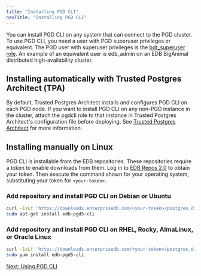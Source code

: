 ```yaml
---
title: "Installing PGD CLI"
navTitle: "Installing PGD CLI"
---
```


You can install PGD CLI on any system that can connect to the PGD cluster. To use PGD CLI, you need a user with PGD superuser privileges or equivalent. The PGD user with superuser privileges is the [bdr_superuser role](../security). An example of an equivalent user is edb_admin on an EDB BigAnimal distributed high-availability cluster.

## Installing automatically with Trusted Postgres Architect (TPA)

By default, Trusted Postgres Architect installs and configures PGD CLI on each PGD node. If you want to install PGD CLI on any non-PGD instance in the cluster, attach the pgdcli role to that instance in Trusted Postgres Architect's configuration file before deploying. See [Trusted Postgres Architect](/tpa/latest/) for more information.

## Installing manually on Linux

PGD CLI is installable from the EDB repositories. These repositories require a token to enable downloads from them. Log in to [EDB Repos 2.0](https://www.enterprisedb.com/repos-downloads) to obtain your token. Then execute the command shown for your operating system, substituting
your token for `<your-token>`.

### Add repository and install PGD CLI on Debian or Ubuntu

```bash
curl -1sLf 'https://downloads.enterprisedb.com/<your-token>/postgres_distributed/setup.deb.sh' | sudo -E bash
sudo apt-get install edb-pgd5-cli
```

### Add repository and install PGD CLI on RHEL, Rocky, AlmaLinux, or Oracle Linux

```bash
curl -1sLf 'https://downloads.enterprisedb.com/<your-token>/postgres_distributed/setup.rpm.sh' | sudo -E bash
sudo yum install edb-pgd5-cli
```

[Next: Using PGD CLI](using_cli)
